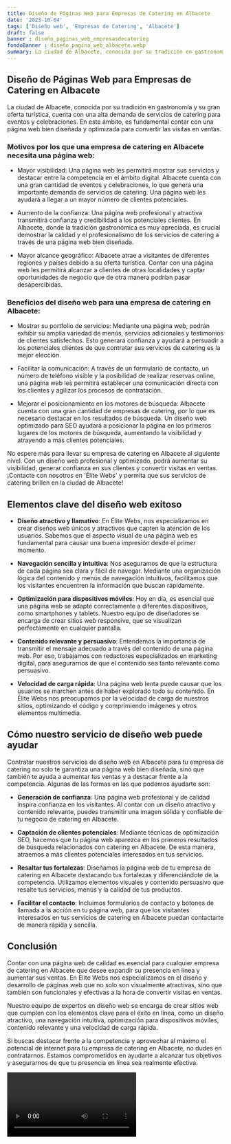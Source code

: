 ```yaml
---
title: Diseño de Páginas Web para Empresas de Catering en Albacete
date: '2023-10-04'
tags: ['Diseño web', 'Empresas de Catering', 'Albacete']
draft: false
banner : diseño_paginas_web_empresasdecatering
fondoBanner : diseño_pagina_web_albacete.webp
summary: La ciudad de Albacete, conocida por su tradición en gastronomía y su gran oferta turística, cuenta con una alta demanda de servicios de catering para eventos y celebraciones. En este ámbito, es fundamental contar con una página web bien diseñada y optimizada para convertir las visitas en ventas.
---
```


## Diseño de Páginas Web para Empresas de Catering en Albacete

La ciudad de Albacete, conocida por su tradición en gastronomía y su gran oferta turística, cuenta con una alta demanda de servicios de catering para eventos y celebraciones. En este ámbito, es fundamental contar con una página web bien diseñada y optimizada para convertir las visitas en ventas.

### Motivos por los que una empresa de catering en Albacete necesita una página web:

- Mayor visibilidad: Una página web les permitirá mostrar sus servicios y destacar entre la competencia en el ámbito digital. Albacete cuenta con una gran cantidad de eventos y celebraciones, lo que genera una importante demanda de servicios de catering. Una página web les ayudará a llegar a un mayor número de clientes potenciales.

- Aumento de la confianza: Una página web profesional y atractiva transmitirá confianza y credibilidad a los potenciales clientes. En Albacete, donde la tradición gastronómica es muy apreciada, es crucial demostrar la calidad y el profesionalismo de los servicios de catering a través de una página web bien diseñada.

- Mayor alcance geográfico: Albacete atrae a visitantes de diferentes regiones y países debido a su oferta turística. Contar con una página web les permitirá alcanzar a clientes de otras localidades y captar oportunidades de negocio que de otra manera podrían pasar desapercibidas.

### Beneficios del diseño web para una empresa de catering en Albacete:
  
- Mostrar su portfolio de servicios: Mediante una página web, podrán exhibir su amplia variedad de menús, servicios adicionales y testimonios de clientes satisfechos. Esto generará confianza y ayudará a persuadir a los potenciales clientes de que contratar sus servicios de catering es la mejor elección.

- Facilitar la comunicación: A través de un formulario de contacto, un número de teléfono visible y la posibilidad de realizar reservas online, una página web les permitirá establecer una comunicación directa con los clientes y agilizar los procesos de contratación.

- Mejorar el posicionamiento en los motores de búsqueda: Albacete cuenta con una gran cantidad de empresas de catering, por lo que es necesario destacar en los resultados de búsqueda. Un diseño web optimizado para SEO ayudará a posicionar la página en los primeros lugares de los motores de búsqueda, aumentando la visibilidad y atrayendo a más clientes potenciales.

No espere más para llevar su empresa de catering en Albacete al siguiente nivel. Con un diseño web profesional y optimizado, podrá aumentar su visibilidad, generar confianza en sus clientes y convertir visitas en ventas. ¡Contacte con nosotros en 'Élite Webs' y permita que sus servicios de catering brillen en la ciudad de Albacete!


<GifSeo />

<Cta />

## Elementos clave del diseño web exitoso

- **Diseño atractivo y llamativo**: En Élite Webs, nos especializamos en crear diseños web únicos y atractivos que capten la atención de los usuarios. Sabemos que el aspecto visual de una página web es fundamental para causar una buena impresión desde el primer momento.

- **Navegación sencilla y intuitiva**: Nos aseguramos de que la estructura de cada página sea clara y fácil de navegar. Mediante una organización lógica del contenido y menús de navegación intuitivos, facilitamos que los visitantes encuentren la información que buscan rápidamente.

- **Optimización para dispositivos móviles**: Hoy en día, es esencial que una página web se adapte correctamente a diferentes dispositivos, como smartphones y tablets. Nuestro equipo de diseñadores se encarga de crear sitios web responsive, que se visualizan perfectamente en cualquier pantalla.

- **Contenido relevante y persuasivo**: Entendemos la importancia de transmitir el mensaje adecuado a través del contenido de una página web. Por eso, trabajamos con redactores especializados en marketing digital, para asegurarnos de que el contenido sea tanto relevante como persuasivo.

- **Velocidad de carga rápida**: Una página web lenta puede causar que los usuarios se marchen antes de haber explorado todo su contenido. En Élite Webs nos preocupamos por la velocidad de carga de nuestros sitios, optimizando el código y comprimiendo imágenes y otros elementos multimedia.

## Cómo nuestro servicio de diseño web puede ayudar

Contratar nuestros servicios de diseño web en Albacete para tu empresa de catering no solo te garantiza una página web bien diseñada, sino que también te ayuda a aumentar tus ventas y a destacar frente a la competencia. Algunas de las formas en las que podemos ayudarte son:

- **Generación de confianza**: Una página web profesional y de calidad inspira confianza en los visitantes. Al contar con un diseño atractivo y contenido relevante, puedes transmitir una imagen sólida y confiable de tu negocio de catering en Albacete.

- **Captación de clientes potenciales**: Mediante técnicas de optimización SEO, hacemos que tu página web aparezca en los primeros resultados de búsqueda relacionados con catering en Albacete. De esta manera, atraemos a más clientes potenciales interesados en tus servicios.

- **Resaltar tus fortalezas**: Diseñamos la página web de tu empresa de catering en Albacete destacando tus fortalezas y diferenciándote de la competencia. Utilizamos elementos visuales y contenido persuasivo que resalte tus servicios, menús y la calidad de tus productos.

- **Facilitar el contacto**: Incluimos formularios de contacto y botones de llamada a la acción en tu página web, para que los visitantes interesados en tus servicios de catering en Albacete puedan contactarte de manera rápida y sencilla.

## Conclusión

Contar con una página web de calidad es esencial para cualquier empresa de catering en Albacete que desee expandir su presencia en línea y aumentar sus ventas. En Élite Webs nos especializamos en el diseño y desarrollo de páginas web que no solo son visualmente atractivas, sino que también son funcionales y efectivas a la hora de convertir visitas en ventas.

Nuestro equipo de expertos en diseño web se encarga de crear sitios web que cumplen con los elementos clave para el éxito en línea, como un diseño atractivo, una navegación intuitiva, optimización para dispositivos móviles, contenido relevante y una velocidad de carga rápida.

Si buscas destacar frente a la competencia y aprovechar al máximo el potencial de internet para tu empresa de catering en Albacete, no dudes en contratarnos. Estamos comprometidos en ayudarte a alcanzar tus objetivos y asegurarnos de que tu presencia en línea sea realmente efectiva.

<Video />

<CtaBot job='Empresas de Catering' city='Albacete'/>

<Gmaps query='Albacete+españa+maps' />